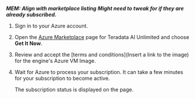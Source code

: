 

***MEM: Align with marketplace listing***
***Might need to tweak for if they are already subscribed.***

1. Sign in to your Azure account.

2. Open the [Azure Marketplace](https://azuremarketplace.microsoft.com) page for Teradata AI Unlimited and choose **Get It Now**.

3. Review and accept the [terms and conditions](Insert a link to the image) for the engine's Azure VM Image.

4. Wait for Azure to process your subscription. It can take a few minutes for your subscription to become active.
  
    The subscription status is displayed on the page.



